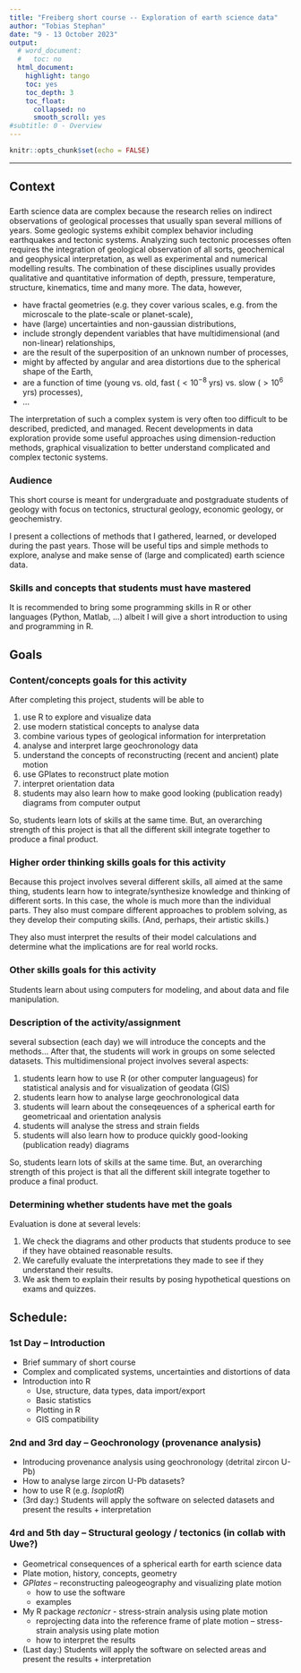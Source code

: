 ```yaml
---
title: "Freiberg short course -- Exploration of earth science data"
author: "Tobias Stephan"
date: "9 - 13 October 2023"
output:
  # word_document:
  #   toc: no
  html_document:
    highlight: tango
    toc: yes
    toc_depth: 3
    toc_float:
      collapsed: no
      smooth_scroll: yes
#subtitle: 0 - Overview
---
```


```r
knitr::opts_chunk$set(echo = FALSE)
```

---

## Context

### 

Earth science data are complex because the research relies on indirect observations of geological processes that  usually span several millions of years. Some geologic systems exhibit complex behavior including earthquakes and tectonic systems.
Analyzing such tectonic processes often requires the integration of geological observation of all sorts, geochemical and geophysical interpretation, as well as experimental and numerical modelling results. 
The combination of these disciplines usually provides qualitative and quantitative information of depth, pressure, temperature, structure, kinematics, time and many more. 
The data, however, 

- have fractal geometries (e.g. they cover various scales, e.g. from the microscale to the plate-scale or planet-scale),
- have (large) uncertainties and non-gaussian distributions,
- include strongly dependent variables that have multidimensional (and non-linear) relationships,
- are the result of the superposition of an unknown number of processes, 
- might by affected by angular and area distortions due to the spherical shape of the Earth,
- are a function of time (young vs. old, fast ($< 10^{-8}$ yrs) vs. slow ($> 10^6$ yrs) processes),
- ... 

The interpretation of such a complex system is very often too difficult to be described, predicted, and managed. Recent developments in data exploration provide some useful approaches using dimension-reduction methods, graphical visualization to better understand complicated and complex tectonic systems.



### Audience

This short course is meant for undergraduate and postgraduate students of geology with focus on tectonics, structural geology, economic geology, or geochemistry.

I present a collections of methods that I gathered, learned, or developed during the past years. 
Those will be useful tips and simple methods to explore, analyse and make sense of (large and complicated) earth science data. 


### Skills and concepts that students must have mastered
<!-- Before doing this, students have already used TWQ to calculate and plot simple PT diagrams. And, they have already used Excel for some chemical calculations.  -->
It is recommended to bring some programming skills in R or other languages (Python, Matlab, …) albeit I will give a short introduction to using and programming in R.



## Goals
### Content/concepts goals for this activity
After completing this project, students will be able to

1. use R to explore and visualize data
2. use modern statistical concepts to analyse data
3. combine various types of geological information for interpretation 
4. analyse and interpret large geochronology data
5. understand the concepts of reconstructing (recent and ancient) plate motion 
6. use GPlates to reconstruct plate motion
7. interpret orientation data
8. students may also learn how to make good looking (publication ready) diagrams from computer output

So, students learn lots of skills at the same time. But, an overarching strength of this project is that all the different skill integrate together to produce a final product. 

### Higher order thinking skills goals for this activity
Because this project involves several different skills, all aimed at the same thing, students learn how to integrate/synthesize knowledge and thinking of different sorts. In this case, the whole is much more than the individual parts. They also must compare different approaches to problem solving, as they develop their computing skills. (And, perhaps, their artistic skills.)

They also must interpret the results of their model calculations and determine what the implications are for real world rocks. 

### Other skills goals for this activity
Students learn about using computers for modeling, and about data and file manipulation. 

### Description of the activity/assignment
several subsection (each day) we will introduce the concepts and the methods... After that, the students will work in groups on some selected datasets. 
This multidimensional project involves several aspects:

1. students learn how to use R (or other computer languageus) for statistical analysis and for visualization of geodata (GIS)
2. students learn how to  analyse large geochronological data
3. students will learn about the conseqeuences of a spherical earth for geometricaal and orientation analysis
4. students will analyse the stress and strain fields
5. students will also learn how to produce quickly good-looking (publication ready) diagrams

So, students learn lots of skills at the same time. But, an overarching strength of this project is that all the different skill integrate together to produce a final product. 


### Determining whether students have met the goals
Evaluation is done at several levels:

1. We check the diagrams and other products that students produce to see if they have obtained reasonable results.
2. We carefully evaluate the interpretations they made to see if they understand their results.
3. We ask them to explain their results by posing hypothetical questions on exams and quizzes. 


## Schedule:
### 1st Day – Introduction

-	Brief summary of short course
- Complex and complicated systems, uncertainties and distortions of data
-	Introduction into R
    * Use, structure, data types, data import/export
    * Basic statistics
    * Plotting in R
    * GIS compatibility


### 2nd and 3rd day --  Geochronology (provenance analysis)
- Introducing provenance analysis using geochronology (detrital zircon U-Pb)
- How to analyse large zircon U-Pb datasets?
- how to use R (e.g. *IsoplotR*)
- (3rd day:) Students will apply the software on selected datasets and present the results + interpretation

### 4rd and 5th day – Structural geology / tectonics (**in collab with Uwe?**)
- Geometrical consequences of a spherical earth for earth science data
- Plate motion, history, concepts, geometry 
- *GPlates*
    – reconstructing paleogeography and visualizing plate motion
    - how to use the software
    - examples
- My R package *rectonicr* - stress-strain analysis using plate motion
    - reprojecting data into the reference frame of plate motion
    – stress-strain analysis using plate motion
    - how to interpret the results
- (Last day:) Students will apply the software on selected areas and present the results + interpretation

